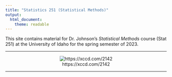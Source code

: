 ```yaml
---
title: "Statistics 251 (Statistical Methods)"
output: 
  html_document: 
    theme: readable
---
```


This site contains material for Dr. Johnson's *Statistical Methods* course (Stat 251) at the University of Idaho for the spring semester of 2023.

***

<center>

![https://xccd.com/2142](https://imgs.xkcd.com/comics/dangerous_fields.png)

</center>

***


